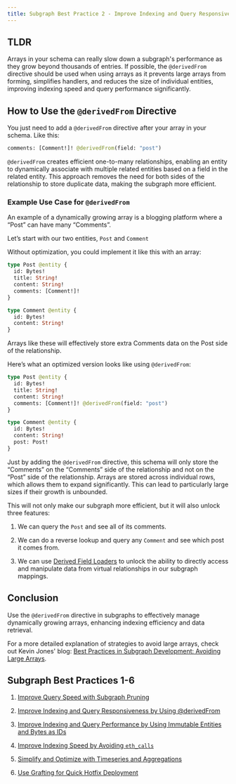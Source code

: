 ```yaml
---
title: Subgraph Best Practice 2 - Improve Indexing and Query Responsiveness By Using @derivedFrom
---
```


## TLDR

Arrays in your schema can really slow down a subgraph's performance as they grow beyond thousands of entries. If possible, the `@derivedFrom` directive should be used when using arrays as it prevents large arrays from forming, simplifies handlers, and reduces the size of individual entities, improving indexing speed and query performance significantly.

## How to Use the `@derivedFrom` Directive

You just need to add a `@derivedFrom` directive after your array in your schema. Like this:

```graphql
comments: [Comment!]! @derivedFrom(field: "post")
```

`@derivedFrom` creates efficient one-to-many relationships, enabling an entity to dynamically associate with multiple related entities based on a field in the related entity. This approach removes the need for both sides of the relationship to store duplicate data, making the subgraph more efficient.

### Example Use Case for `@derivedFrom`

An example of a dynamically growing array is a blogging platform where a “Post” can have many “Comments”.

Let’s start with our two entities, `Post` and `Comment`

Without optimization, you could implement it like this with an array:

```graphql
type Post @entity {
  id: Bytes!
  title: String!
  content: String!
  comments: [Comment!]!
}

type Comment @entity {
  id: Bytes!
  content: String!
}
```

Arrays like these will effectively store extra Comments data on the Post side of the relationship.

Here’s what an optimized version looks like using `@derivedFrom`:

```graphql
type Post @entity {
  id: Bytes!
  title: String!
  content: String!
  comments: [Comment!]! @derivedFrom(field: "post")
}

type Comment @entity {
  id: Bytes!
  content: String!
  post: Post!
}
```

Just by adding the `@derivedFrom` directive, this schema will only store the “Comments” on the “Comments” side of the relationship and not on the “Post” side of the relationship. Arrays are stored across individual rows, which allows them to expand significantly. This can lead to particularly large sizes if their growth is unbounded.

This will not only make our subgraph more efficient, but it will also unlock three features:

1. We can query the `Post` and see all of its comments.
2. We can do a reverse lookup and query any `Comment` and see which post it comes from.

3. We can use [Derived Field Loaders](/developing/graph-ts/api/#looking-up-derived-entities) to unlock the ability to directly access and manipulate data from virtual relationships in our subgraph mappings.

## Conclusion

Use the `@derivedFrom` directive in subgraphs to effectively manage dynamically growing arrays, enhancing indexing efficiency and data retrieval.

For a more detailed explanation of strategies to avoid large arrays, check out Kevin Jones' blog: [Best Practices in Subgraph Development: Avoiding Large Arrays](https://thegraph.com/blog/improve-subgraph-performance-avoiding-large-arrays/).

## Subgraph Best Practices 1-6

1.  [Improve Query Speed with Subgraph Pruning](/cookbook/pruning/)

2.  [Improve Indexing and Query Responsiveness by Using @derivedFrom](/cookbook/derivedfrom/)

3.  [Improve Indexing and Query Performance by Using Immutable Entities and Bytes as IDs](/cookbook/immutable-entities-bytes-as-ids/)

4.  [Improve Indexing Speed by Avoiding `eth_calls`](/cookbook/avoid-eth-calls/)

5.  [Simplify and Optimize with Timeseries and Aggregations](/cookbook/timeseries/)

6.  [Use Grafting for Quick Hotfix Deployment](/cookbook/grafting-hotfix/)
